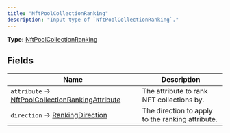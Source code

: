 ```yaml
---
title: "NftPoolCollectionRanking"
description: "Input type of `NftPoolCollectionRanking`."
---
```


**Type:** [NftPoolCollectionRanking](/api-reference/types/nftpoolcollectionranking)

## Fields

| Name | Description |
|------|-------------|
| `attribute` → [NftPoolCollectionRankingAttribute](/api-reference/types/nftpoolcollectionrankingattribute) | The attribute to rank NFT collections by. |
| `direction` → [RankingDirection](/api-reference/types/rankingdirection) | The direction to apply to the ranking attribute. |

